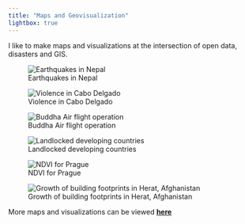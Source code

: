 ```yaml
---
title: "Maps and Geovisualization"
lightbox: true
---
```


I like to make maps and visualizations at the intersection of open data, disasters and GIS. 
 

::: {.column-page-inset}

::: {layout-nrow=3 layout-valign="center" }
![Earthquakes in Nepal](/assets/img/maps/eq_nepal.png){group="my-gallery"}

![Violence in Cabo Delgado](assets/img/maps/violence_cabo_delgado.gif){group="my-gallery"}

![Buddha Air flight operation](/assets/img/maps/map2.jpg){group="my-gallery"}

![Landlocked developing countries](assets/img/maps/map17.jpg){group="my-gallery"}

![NDVI for Prague](assets/img/maps/prague_NDVI.png){group="my-gallery"}

![Growth of building footprints in Herat, Afghanistan](assets/img/maps/herat.gif){group="my-gallery"}


:::

:::

More maps and visualizations can be viewed [**here**](https://github.com/rabenojha/mapfolio){target="_blank"}
